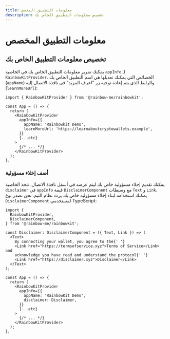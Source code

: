 ```yaml
---
title: معلومات التطبيق المخصص
description: تخصيص معلومات التطبيق الخاص بك
---
```


# معلومات التطبيق المخصص

## تخصيص معلومات التطبيق الخاص بك

يمكنك تمرير معلومات التطبيق الخاص بك في الخاصية `appInfo` لـ `RainbowKitProvider`. الخصائص التي يمكنك تعديلها هي اسم التطبيق الخاص بك (`appName`) والرابط الذي يتم إعادة توجيه زر "اعرف المزيد" في نافذة الاتصال إليه (`learnMoreUrl`):

```tsx
import { RainbowKitProvider } from '@rainbow-me/rainbowkit';

const App = () => {
  return (
    <RainbowKitProvider
      appInfo={{
        appName: 'Rainbowkit Demo',
        learnMoreUrl: 'https://learnaboutcryptowallets.example',
      }}
      {...etc}
    >
      {/* ... */}
    </RainbowKitProvider>
  );
};
```

### أضف إخلاء مسؤولية

يمكنك تقديم إخلاء مسؤولية خاص بك ليتم عرضه في أسفل نافذة الاتصال. تتخذ الخاصية `disclaimer` في `appInfo` قيمة `DisclaimerComponent` مع وسيطات `Text` و `Link`. يمكنك استخدامه لبناء إخلاء مسؤولية خاص بك يرث نظام الثيم. نحن نصدر نوع `DisclaimerComponent` لمستخدمي TypeScript:

```tsx
import {
  RainbowKitProvider,
  DisclaimerComponent,
} from '@rainbow-me/rainbowkit';

const Disclaimer: DisclaimerComponent = ({ Text, Link }) => (
  <Text>
    By connecting your wallet, you agree to the{' '}
    <Link href="https://termsofservice.xyz">Terms of Service</Link> and
    acknowledge you have read and understand the protocol{' '}
    <Link href="https://disclaimer.xyz">Disclaimer</Link>
  </Text>
);

const App = () => {
  return (
    <RainbowKitProvider
      appInfo={{
        appName: 'RainbowKit Demo',
        disclaimer: Disclaimer,
      }}
      {...etc}
    >
      {/* ... */}
    </RainbowKitProvider>
  );
};
```

